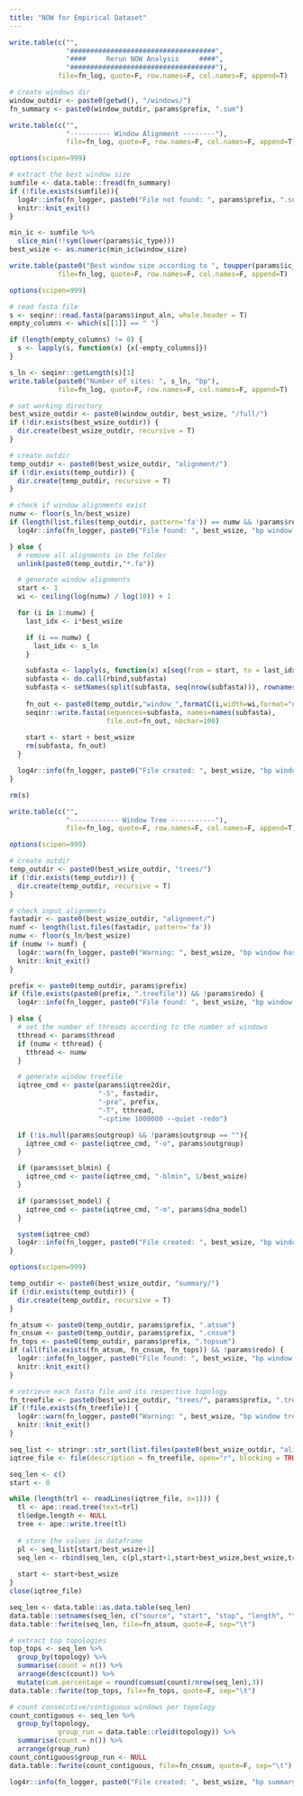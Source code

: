 ```yaml
---
title: "NOW for Empirical Dataset"
---
```


```r
write.table(c("",
              "####################################",
              "####     Rerun NOW Analysis     ####",
              "####################################"),
            file=fn_log, quote=F, row.names=F, col.names=F, append=T)

# create windows dir
window_outdir <- paste0(getwd(), "/windows/")
fn_summary <- paste0(window_outdir, params$prefix, ".sum")
```

```r
write.table(c("",
              "---------- Window Alignment --------"),
              file=fn_log, quote=F, row.names=F, col.names=F, append=T)

options(scipen=999)

# extract the best window size
sumfile <- data.table::fread(fn_summary)
if (!file.exists(sumfile)){
  log4r::info(fn_logger, paste0("File not found: ", params$prefix, ".sum. Exited."))
  knitr::knit_exit()
}

min_ic <- sumfile %>%
  slice_min(!!sym(lower(params$ic_type)))
best_wsize <- as.numeric(min_ic$window_size)

write.table(paste0("Best window size according to ", toupper(params$ic_type), ": ", best_wsize, "bp"),
            file=fn_log, quote=F, row.names=F, col.names=F, append=T)
```

```r
options(scipen=999)

# read fasta file
s <- seqinr::read.fasta(params$input_aln, whole.header = T)
empty_columns <- which(s[[1]] == " ")

if (length(empty_columns) != 0) {
  s <- lapply(s, function(x) {x[-empty_columns]})
}

s_ln <- seqinr::getLength(s)[1]
write.table(paste0("Number of sites: ", s_ln, "bp"),
            file=fn_log, quote=F, row.names=F, col.names=F, append=T)

# set working directory
best_wsize_outdir <- paste0(window_outdir, best_wsize, "/full/")
if (!dir.exists(best_wsize_outdir)) {
  dir.create(best_wsize_outdir, recursive = T)
}

# create outdir
temp_outdir <- paste0(best_wsize_outdir, "alignment/")
if (!dir.exists(temp_outdir)) {
  dir.create(temp_outdir, recursive = T)
}

# check if window alignments exist
numw <- floor(s_ln/best_wsize)
if (length(list.files(temp_outdir, pattern='fa')) == numw && !params$redo) {
  log4r::info(fn_logger, paste0("File found: ", best_wsize, "bp window alignment."))

} else {
  # remove all alignments in the folder
  unlink(paste0(temp_outdir,"*.fa"))

  # generate window alignments
  start <- 1
  wi <- ceiling(log(numw) / log(10)) + 1

  for (i in 1:numw) {
    last_idx <- i*best_wsize

    if (i == numw) {
      last_idx <- s_ln
    }

    subfasta <- lapply(s, function(x) x[seq(from = start, to = last_idx)])
    subfasta <- do.call(rbind,subfasta)
    subfasta <- setNames(split(subfasta, seq(nrow(subfasta))), rownames(subfasta))
    
    fn_out <- paste0(temp_outdir,"window_",formatC(i,width=wi,format="d",flag="0"),".fa")
    seqinr::write.fasta(sequences=subfasta, names=names(subfasta),
                        file.out=fn_out, nbchar=100)
      
    start <- start + best_wsize
    rm(subfasta, fn_out)
  }

  log4r::info(fn_logger, paste0("File created: ", best_wsize, "bp window alignment."))
}

rm(s)
```

```r
write.table(c("",
              "------------ Window Tree -----------"),
              file=fn_log, quote=F, row.names=F, col.names=F, append=T)

options(scipen=999)

# create outdir
temp_outdir <- paste0(best_wsize_outdir, "trees/")
if (!dir.exists(temp_outdir)) {
  dir.create(temp_outdir, recursive = T)
}

# check input alignments
fastadir <- paste0(best_wsize_outdir, "alignment/")
numf <- length(list.files(fastadir, pattern='fa'))
numw <- floor(s_ln/best_wsize)
if (numw != numf) {
  log4r::warn(fn_logger, paste0("Warning: ", best_wsize, "bp window has ", numf, "/", numw, " alignments. Exited."))
  knitr::knit_exit()
}

prefix <- paste0(temp_outdir, params$prefix)
if (file.exists(paste0(prefix, ".treefile")) && !params$redo) {
  log4r::info(fn_logger, paste0("File found: ", best_wsize, "bp window treefile."))

} else {
  # set the number of threads according to the number of windows
  tthread <- params$thread
  if (numw < tthread) {
    tthread <- numw
  }

  # generate window treefile
  iqtree_cmd <- paste(params$iqtree2dir,
                      "-S", fastadir,
                      "-pre", prefix,
                      "-T", tthread,
                      "-cptime 1000000 --quiet -redo")

  if (!is.null(params$outgroup) && !params$outgroup == ""){
    iqtree_cmd <- paste(iqtree_cmd, "-o", params$outgroup)
  }

  if (params$set_blmin) {
    iqtree_cmd <- paste(iqtree_cmd, "-blmin", 1/best_wsize)
  }

  if (params$set_model) {
    iqtree_cmd <- paste(iqtree_cmd, "-m", params$dna_model)
  }

  system(iqtree_cmd)
  log4r::info(fn_logger, paste0("File created: ", best_wsize, "bp window treefile."))
}
```

```r
options(scipen=999)

temp_outdir <- paste0(best_wsize_outdir, "summary/")
if (!dir.exists(temp_outdir)) {
  dir.create(temp_outdir, recursive = T)
}

fn_atsum <- paste0(temp_outdir, params$prefix, ".atsum")
fn_cnsum <- paste0(temp_outdir, params$prefix, ".cnsum")
fn_tops <- paste0(temp_outdir, params$prefix, ".topsum")
if (all(file.exists(fn_atsum, fn_cnsum, fn_tops)) && !params$redo) {
  log4r::info(fn_logger, paste0("File found: ", best_wsize, "bp window summary files."))
  knitr::knit_exit()
}

# retrieve each fasta file and its respective topology
fn_treefile <- paste0(best_wsize_outdir, "trees/", params$prefix, ".treefile")
if (!file.exists(fn_treefile)) {
  log4r::warn(fn_logger, paste0("Warning: ", best_wsize, "bp window treefile is not found. Exited."))
  knitr::knit_exit()
}

seq_list <- stringr::str_sort(list.files(paste0(best_wsize_outdir, "alignment/")), numeric=TRUE)
iqtree_file <- file(description = fn_treefile, open="r", blocking = TRUE)

seq_len <- c()
start <- 0

while (length(trl <- readLines(iqtree_file, n=1))) {
  tl <- ape::read.tree(text=trl)
  tl$edge.length <- NULL
  tree <- ape::write.tree(tl)
  
  # store the values in dataframe
  pl <- seq_list[start/best_wsize+1]
  seq_len <- rbind(seq_len, c(pl,start+1,start+best_wsize,best_wsize,tree))
  
  start <- start+best_wsize
}
close(iqtree_file)

seq_len <- data.table::as.data.table(seq_len)
data.table::setnames(seq_len, c("source", "start", "stop", "length", "topology"))
data.table::fwrite(seq_len, file=fn_atsum, quote=F, sep="\t")

# extract top topologies
top_tops <- seq_len %>%
  group_by(topology) %>%
  summarise(count = n()) %>%
  arrange(desc(count)) %>%
  mutate(cum.percentage = round(cumsum(count)/nrow(seq_len),3))
data.table::fwrite(top_tops, file=fn_tops, quote=F, sep="\t")

# count consecutive/contiguous windows per topology
count_contiguous <- seq_len %>%
  group_by(topology,
            group_run = data.table::rleid(topology)) %>%
  summarise(count = n()) %>%
  arrange(group_run)
count_contiguous$group_run <- NULL
data.table::fwrite(count_contiguous, file=fn_cnsum, quote=F, sep="\t")  

log4r::info(fn_logger, paste0("File created: ", best_wsize, "bp summary files"))
```